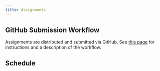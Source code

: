```yaml
---
title: Assignments
---
```


<!--
The assignment workflow is:

1.  Assigned on 
1.  Initial submission the following Tuesday 16:30. This will be graded on 
  a 4-category scale of
  
    ---- -------------------------------------------------
    ✓+   exceptional, above and beyond what was expected
    ✓    completed with good effort
    ✓-   acceptable, but major deficiencies
    ∅    unacceptable; did not submit
    ---- -------------------------------------------------    
    
3.  Answer key is released that Tuesday at 19:30
4.  Corrected assignments are due the following Tuesday by 16:30. These will be
    graded on 2-category scale
    
    ---- -------------------------------------------------
    ✓    Acceptable
    ∅    Unacceptable
    ---- -------------------------------------------------    
-->

## GitHub Submission Workflow

Assignments are distributed and submitted via GitHub. 
See [this page](../pages/git-assignment-workflow/) for instructions and a description of the workflow.
     
## Schedule

